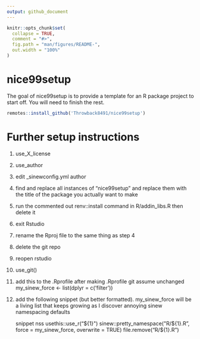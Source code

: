 ```yaml
---
output: github_document
---
```


```r
knitr::opts_chunk$set(
  collapse = TRUE,
  comment = "#>",
  fig.path = "man/figures/README-",
  out.width = "100%"
)
```

# nice99setup

The goal of nice99setup is to provide a template for an R package project to start off. You will need to finish the rest.

``` r
remotes::install_github('Throwback8491/nice99setup')
```

# Further setup instructions

1.  use_X_license

2.  use_author

3.  edit \_sinewconfig.yml author

4.  find and replace all instances of "nice99setup" and replace them with the title of the package you actually want to make

5.  run the commented out renv::install command in R/addin_libs.R then delete it

6.  exit Rstudio

7.  rename the Rproj file to the same thing as step 4

8.  delete the git repo

9.  reopen rstudio

10. use_git()

11. add this to the .Rprofile after making .Rprofile git assume unchanged my_sinew_force \<- list(dplyr = c('filter'))

12. add the following snippet (but better formatted). my_sinew_force will be a living list that keeps growing as I discover annoying sinew namespacing defaults

    snippet nss usethis::use_r("${1}") sinew::pretty_namespace("R/${1}.R", force = my_sinew_force, overwrite = TRUE) file.remove("R/\${1}.R")

